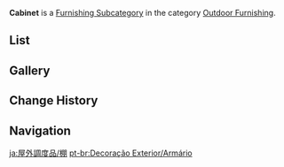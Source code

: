 {{About|exterior cabinets|interior cabinets|Large Furnishing/Cabinet}}
{{Terminology Infobox
|title        = Cabinet
|image        = Icon Housing Outdoor Furnishing Cabinet.png
|type         = Item Groups
|type2        = Furnishing Subcategories
|type3        = Exterior Furnishings
|type4        = Outdoor Furnishing
}}
'''Cabinet''' is a [[Furnishing Subcategory]] in the category [[Outdoor Furnishing]].

==List==
{{Furnishings by Category Table|Outdoor Furnishing Cabinet|nocategory=1|version=1}}

==Gallery==
{{Furnishings by Category Gallery|Outdoor Furnishing Cabinet}}

==Change History==
{{Change History|1.5}}

==Navigation==
{{Furnishing Navbox|exterior}}

[[Category:Outdoor Furnishing Cabinet| ]]

[[ja:屋外調度品/棚]]
[[pt-br:Decoração Exterior/Armário]]